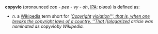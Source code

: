 '''copyvio''' (pronounced ''cop - pee - vy - oh'', [[IPA]]: ɒɨʋoʊ) is defined as:

* ''n.'' a [[Wikipedia]] term short for '''[[Copyright]] [[violation''', that is, when one breaks the copyright laws of a country. ''That [[plagarized]] article was nominated as'' copyvio'' by Wikipedia.''